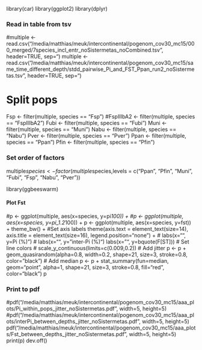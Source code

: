 library(car)
library(ggplot2)
library(dplyr)

### Read in table from tsv
#multiple <- read.csv("/media/matthias/meuk/intercontinental/pogenom_cov30_mc15/000_merged/7species_incl_entr_noSistermetas_noCombined.tsv", header=TRUE, sep="\t")
multiple <- read.csv("/media/matthias/meuk/intercontinental/pogenom_cov30_mc15/same_time_different_depth/stdd_pairwise_Pi_and_FST_Ppan_run2_noSistermetas.tsv", header=TRUE, sep="\t")

# Split pops
Fsp <- filter(multiple, species == "Fsp")
#FspIIIbA2 <- filter(multiple, species == "FspIIIbA2")
Fubi <- filter(multiple, species == "Fubi")
Muni <- filter(multiple, species == "Muni")
Nabu <- filter(multiple, species == "Nabu")
Pver <- filter(multiple, species == "Pver")
Ppan <- filter(multiple, species == "Ppan")
Pfin <- filter(multiple, species == "Pfin")

### Set order of factors
multiple$species <- factor(multiple$species,levels = c("Ppan", "Pfin", "Muni", "Fubi", "Fsp", "Nabu", "Pver"))

library(ggbeeswarm)

#### Plot Fst ####
#p <- ggplot(multiple, aes(x=species, y=pi*100)) +
#p <- ggplot(multiple, aes(x=species, y=pi_1.2*100)) +
p <- ggplot(multiple, aes(x=species, y=fst)) +
      theme_bw() +
#Set axis labels
      theme(axis.text = element_text(size=14), axis.title = element_text(size=16), legend.position="none") +
#      labs(x="", y=Pi (%)")
#      labs(x="", y="inter-Pi (%)")
      labs(x="", y=bquote(F[ST]))
# Set line colors
#      scale_y_continuous(limits=c(0.009,0.2))
# Add jitter
p <- p + geom_quasirandom(alpha=0.8, width=0.2, shape=21, size=3, stroke=0.8, color="black")
# Add median
p <- p + stat_summary(fun=median, geom="point", alpha=1, shape=21, size=3, stroke=0.8, fill="red", color="black")
p

### Print to pdf
#pdf("/media/matthias/meuk/intercontinental/pogenom_cov30_mc15/aaa_plots/Pi_within_pops_jitter_noSistermetas.pdf", width=5, height=5)
#pdf("/media/matthias/meuk/intercontinental/pogenom_cov30_mc15/aaa_plots/interPi_between_depths_jitter_noSistermetas.pdf", width=5, height=5)
pdf("/media/matthias/meuk/intercontinental/pogenom_cov30_mc15/aaa_plots/Fst_between_depths_jitter_noSistermetas.pdf", width=5, height=5)
print(p)
dev.off()
